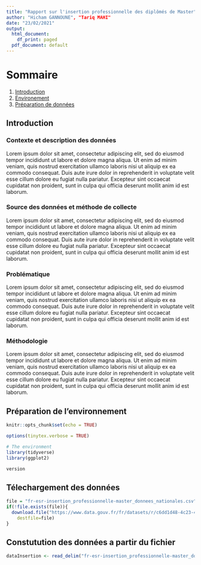 ```yaml
---
title: "Rapport sur l'insertion professionnelle des diplômés de Master"
author: "Hicham GANNOUNE", "Tariq MAHI"
date: "23/02/2021"
output:
  html_document:
    df_print: paged
  pdf_document: default
---
```


# Sommaire  
1. [Introduction](#introduction)  
2. [Environement](#Préparation de l'environnement)  
3. [Préparation de données](#Télechargement des données)  

## Introduction
### Contexte et description des données
Lorem ipsum dolor sit amet, consectetur adipiscing elit, sed do eiusmod tempor incididunt ut labore et dolore magna aliqua. Ut enim ad minim veniam, quis nostrud exercitation ullamco laboris nisi ut aliquip ex ea commodo consequat. Duis aute irure dolor in reprehenderit in voluptate velit esse cillum dolore eu fugiat nulla pariatur. Excepteur sint occaecat cupidatat non proident, sunt in culpa qui officia deserunt mollit anim id est laborum.

### Source des données et méthode de collecte
Lorem ipsum dolor sit amet, consectetur adipiscing elit, sed do eiusmod tempor incididunt ut labore et dolore magna aliqua. Ut enim ad minim veniam, quis nostrud exercitation ullamco laboris nisi ut aliquip ex ea commodo consequat. Duis aute irure dolor in reprehenderit in voluptate velit esse cillum dolore eu fugiat nulla pariatur. Excepteur sint occaecat cupidatat non proident, sunt in culpa qui officia deserunt mollit anim id est laborum.

### Problématique
Lorem ipsum dolor sit amet, consectetur adipiscing elit, sed do eiusmod tempor incididunt ut labore et dolore magna aliqua. Ut enim ad minim veniam, quis nostrud exercitation ullamco laboris nisi ut aliquip ex ea commodo consequat. Duis aute irure dolor in reprehenderit in voluptate velit esse cillum dolore eu fugiat nulla pariatur. Excepteur sint occaecat cupidatat non proident, sunt in culpa qui officia deserunt mollit anim id est laborum.

### Méthodologie 
Lorem ipsum dolor sit amet, consectetur adipiscing elit, sed do eiusmod tempor incididunt ut labore et dolore magna aliqua. Ut enim ad minim veniam, quis nostrud exercitation ullamco laboris nisi ut aliquip ex ea commodo consequat. Duis aute irure dolor in reprehenderit in voluptate velit esse cillum dolore eu fugiat nulla pariatur. Excepteur sint occaecat cupidatat non proident, sunt in culpa qui officia deserunt mollit anim id est laborum.


## Préparation de l'environnement 

```r
knitr::opts_chunk$set(echo = TRUE)
```
```r
options(tinytex.verbose = TRUE)
```
```r
# The environment
library(tidyverse)
library(ggplot2)

version
```



## Télechargement des données
```r
file = "fr-esr-insertion_professionnelle-master_donnees_nationales.csv"
if(!file.exists(file)){
  download.file("https://www.data.gouv.fr/fr/datasets/r/c6dd1d48-4c23-48db-9b08-608e11dc4a95",
	destfile=file)
}
```

## Constutution des données a partir du fichier

```r
dataInsertion <- read_delim("fr-esr-insertion_professionnelle-master_donnees_nationales.csv",delim=";")
```


